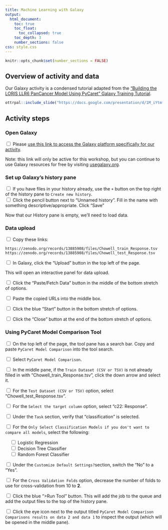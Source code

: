 ```yaml
---
title: Machine Learning with Galaxy
output:
  html_document:
    toc: true
    toc_float:
      toc_collapsed: true
    toc_depth: 3
    number_sections: false
css: style.css
---
```

```r
knitr::opts_chunk$set(number_sections = FALSE)
```

## Overview of activity and data

Our Galaxy activity is a condensed tutorial adapted from the ["Building the LORIS LLR6 PanCancer Model Using PyCaret" Galaxy Training Tutorial](https://training.galaxyproject.org/training-material/topics/statistics/tutorials/loris_model/tutorial.html).

```r
ottrpal::include_slide("https://docs.google.com/presentation/d/1M_iYtmfFGnZVHhbWLr81JWlKVO9mXPTHQefmGIvrHIQ/edit#slide=id.g32af3c023b6_0_0")
```

## Activity steps

### Open Galaxy

<input type="checkbox"> Please [use this link to access the Galaxy platform specifically for our activity](https://usegalaxy.org/join-training/itn-at-moffitt-2025/).<br/>

Note: this link will only be active for this workshop, but you can continue to use Galaxy resources for free by visiting [usegalaxy.org](https://usegalaxy.org/).

### Set up Galaxy's history pane

<input type="checkbox"> If you have files in your history already, use the `+` button on the top right of the history pane to `Create new history`. <br/>
<input type="checkbox"> Click the pencil button next to "Unnamed history". Fill in the name with something descriptive/appropriate. Click "Save"

Now that our History pane is empty, we'll need to load data.

### Data upload

<input type="checkbox"> Copy these links:

```
https://zenodo.org/records/13885908/files/Chowell_train_Response.tsv
https://zenodo.org/records/13885908/files/Chowell_test_Response.tsv
```

<input type="checkbox"> In Galaxy, click the "Upload" button in the top left of the page.

This will open an interactive panel for data upload.

<input type="checkbox"> Click the "Paste/Fetch Data" button in the middle of the bottom stretch of options.

<input type="checkbox"> Paste the copied URLs into the middle box.

<input type="checkbox"> Click the blue "Start" button in the bottom stretch of options.

<input type="checkbox"> Click the "Close" button at the end of the bottom stretch of options.

### Using PyCaret Model Comparison Tool

<input type="checkbox"> On the top left of the page, the tool pane has a search bar. Copy and paste `PyCaret Model Comparison` into the tool search.

<input type="checkbox"> Select `PyCaret Model Comparison`.

<input type="checkbox"> In the middle pane, if the `Train Dataset (CSV or TSV)` is not already filled in with "Chowell_train_Response.tsv", click the down arrow and select it.

<input type="checkbox"> For the `Test Dataset (CSV or TSV)` option, select "Chowell_test_Response.tsv".

<input type="checkbox"> For the `Select the target column` option, select "c22: Response".

<input type="checkbox"> Under the `Task` section, verify that "classification" is selected.

<input type="checkbox"> For the `Only Select Classification Models if you don't want to compare all models`, select the following:

&nbsp;&nbsp;&nbsp;&nbsp;<input type="checkbox"> Logistic Regression <br/>
&nbsp;&nbsp;&nbsp;&nbsp;<input type="checkbox"> Decision Tree Classifier <br/>
&nbsp;&nbsp;&nbsp;&nbsp;<input type="checkbox"> Random Forest Classifier <br/>

<input type="checkbox"> Under the `Customize Default Settings?`section, switch the "No" to a "Yes".

<input type="checkbox"> For the `Cross Validation Folds` option, decrease the number of folds to use for cross-validation from 10 to **2**.

<input type="checkbox"> Click the blue ">Run Tool" button. This will add the job to the queue and add the output files to the top of the history pane.

<input type="checkbox"> Click the eye icon next to the output titled `PyCaret Model Comparison Comparisons results on data 2 and data 1` to inspect the output (which will be opened in the middle pane).
